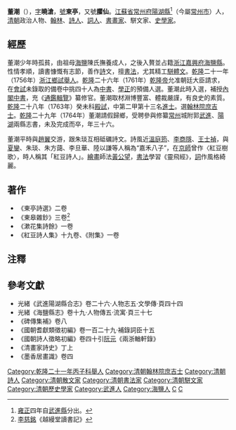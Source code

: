 '''董潮'''（{{bd|1729年||1764年|catIdx=D董}}），[[表字|字]]'''曉滄'''，[[號|號]]'''東亭'''，又號'''臞仙'''。[[江蘇省|江蘇省]][[常州府|常州府]][[陽湖縣|陽湖縣]]<ref>[[雍正|雍正]]四年自[[武進縣|武進縣]]分出。</ref>（今屬[[常州市|常州市]]）人，[[清朝|清朝]]政治人物、[[翰林|翰林]]、[[詩人|詩人]]、[[詞人|詞人]]、[[書畫家|書畫家]]、駢文家、[[史學家|史學家]]。

== 經歷 ==
董潮少年時孤貧，由祖母[[海鹽|海鹽]]陳氏撫養成人，之後入贅並占籍[[浙江|浙江]][[嘉興府|嘉興府]][[海鹽縣|海鹽縣]]。性情孝順，讀書慷慨有志節，善作[[詩|詩]]文，擅[[書法|書法]]，尤其精工[[駢體文|駢體文]]。[[乾隆|乾隆]]二十一年（1756年）[[浙江|浙江]][[鄉試|鄉試]][[舉人|舉人]]。[[乾隆|乾隆]]二十六年（1761年）[[乾隆帝|乾隆帝]]允准朝廷大臣請求，在[[會試|會試]]未錄取的備卷中挑四十人為[[中書|中書]]、[[學正|學正]]的預備人選。董潮此時入選，補授[[內閣中書|內閣中書]]，充《[[通鑑輯覽|通鑑輯覽]]》纂修官。董潮取材淵博豐富、體裁嚴謹，有良史的素質。[[乾隆|乾隆]]二十八年（1763年）癸未科[[殿試|殿試]]，中第二甲第十三名[[進士|進士]]。選[[翰林院庶吉士|翰林院庶吉士]]。[[乾隆|乾隆]]二十九年（1764年）董潮請假歸鄉，受聘參與修纂[[常州|常州]]城附郭[[武進|武進]]、[[陽湖|陽湖]]兩縣志書，未及完成而卒，年三十六。

董潮平時與[[趙翼|趙翼]]交游，跟朱琰互相砥礪詩文。詩風近[[溫庭筠|溫庭筠]]、[[李商隱|李商隱]]、[[王士禎|王士禎]]，與[[夏鑾|夏鑾]]、朱琰、朱方藹、李旦華、陸以謙等人稱為“嘉禾八子”，在[[京師|京師]]曾作〈紅豆樹歌〉，時人稱其「紅豆詩人」。[[繪畫|繪畫]]師法[[黃公望|黃公望]]，[[書法|書法]]學習《靈飛經》，[[詞_(文學)|詞]]作風格綺麗。

==著作==
{{Wikisource author}}
*《東亭詩選》二卷
*《東皋雜鈔》三卷<ref>[[李慈銘|李慈銘]]《越縵堂讀書記》</ref>
*《漱花集詩餘》一卷
*《紅豆詩人集》十九卷、《附集》一卷

== 注釋 ==
{{reflist}}

==參考文獻==
*光緒《武進陽湖縣合志》卷二十六·人物志五·文學傳·頁四十四
*光緒《海鹽縣志》卷十九·人物傳五·流寓·頁三十七
*《碑傳集補》卷八
*《國朝耆獻類徵初編》卷一百二十九·補錄詞臣十五
*《國朝詩人徵略初編》卷四十引[[阮元|阮元]]《兩浙輶軒錄》
*《清畫家詩史》丁上
*《墨香居畫識》卷四

{{乾隆二十八年癸未科殿試金榜}}
{{武進前街董氏}}
{{DEFAULTSORT:Dong董}}
[[Category:乾隆二十一年丙子科舉人|Category:乾隆二十一年丙子科舉人]]
[[Category:清朝翰林院庶吉士|Category:清朝翰林院庶吉士]]
[[Category:清朝詩人|Category:清朝詩人]]
[[Category:清朝散文家|Category:清朝散文家]]
[[Category:清朝書法家|Category:清朝書法家]]
[[Category:清朝駢文家|Category:清朝駢文家]]
[[Category:清朝歷史學家|Category:清朝歷史學家]]
[[Category:武進人|Category:武進人]]
[[Category:海鹽人|Category:海鹽人]]
[[Category:武進前街董氏|C]]
[[Category:董姓|C]]